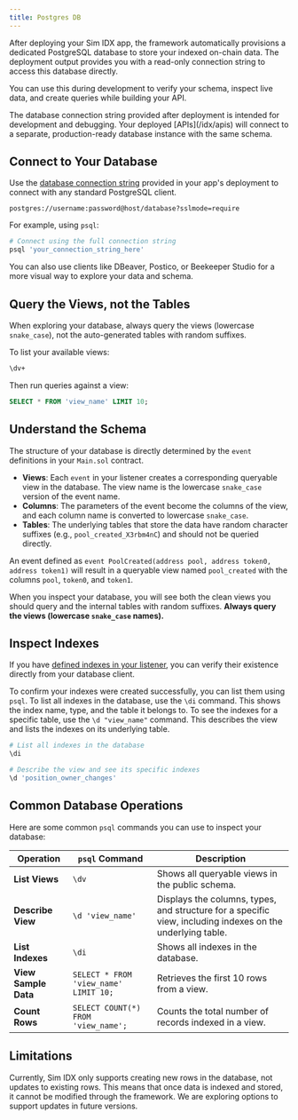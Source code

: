 ```yaml
---
title: Postgres DB
---
```


After deploying your Sim IDX app, the framework automatically provisions a dedicated PostgreSQL database to store your indexed on-chain data.
The deployment output provides you with a read-only connection string to access this database directly.

You can use this during development to verify your schema, inspect live data, and create queries while building your API.

<Note>
The database connection string provided after deployment is intended for development and debugging.
Your deployed [APIs](/idx/apis) will connect to a separate, production-ready database instance with the same schema.
</Note>

## Connect to Your Database

Use the [database connection string](/idx/app-page#db-connection) provided in your app's deployment to connect with any standard PostgreSQL client.

```
postgres://username:password@host/database?sslmode=require
```

For example, using `psql`:

```bash
# Connect using the full connection string
psql 'your_connection_string_here'
```

<Info>
You can also use clients like DBeaver, Postico, or Beekeeper Studio for a more visual way to explore your data and schema.
</Info>

## Query the Views, not the Tables

When exploring your database, always query the views (lowercase `snake_case`), not the auto-generated tables with random suffixes.

To list your available views:

```bash
\dv+
```

Then run queries against a view:

```sql
SELECT * FROM 'view_name' LIMIT 10;
```

## Understand the Schema

The structure of your database is directly determined by the `event` definitions in your `Main.sol` contract.

*   **Views**: Each `event` in your listener creates a corresponding queryable view in the database. The view name is the lowercase `snake_case` version of the event name.
*   **Columns**: The parameters of the event become the columns of the view, and each column name is converted to lowercase `snake_case`.
*   **Tables**: The underlying tables that store the data have random character suffixes (e.g., `pool_created_X3rbm4nC`) and should not be queried directly.

An event defined as `event PoolCreated(address pool, address token0, address token1)` will result in a queryable view named `pool_created` with the columns `pool`, `token0`, and `token1`.

When you inspect your database, you will see both the clean views you should query and the internal tables with random suffixes. **Always query the views (lowercase `snake_case` names).**

## Inspect Indexes

If you have [defined indexes in your listener](/idx/listener/features#db-indexes), you can verify their existence directly from your database client.

To confirm your indexes were created successfully, you can list them using `psql`.
To list all indexes in the database, use the `\di` command. This shows the index name, type, and the table it belongs to.
To see the indexes for a specific table, use the `\d "view_name"` command. This describes the view and lists the indexes on its underlying table.

```bash
# List all indexes in the database
\di

# Describe the view and see its specific indexes
\d 'position_owner_changes'
```

## Common Database Operations

Here are some common `psql` commands you can use to inspect your database:

| Operation            | `psql` Command                        | Description                                                     |
| -------------------- | ------------------------------------- | --------------------------------------------------------------- |
| **List Views**       | `\dv`                                 | Shows all queryable views in the public schema.                 |
| **Describe View**    | `\d 'view_name'`                      | Displays the columns, types, and structure for a specific view, including indexes on the underlying table. |
| **List Indexes**     | `\di`                                 | Shows all indexes in the database.                              |
| **View Sample Data** | `SELECT * FROM 'view_name' LIMIT 10;` | Retrieves the first 10 rows from a view.                        |
| **Count Rows**       | `SELECT COUNT(*) FROM 'view_name';`   | Counts the total number of records indexed in a view.           |

## Limitations

Currently, Sim IDX only supports creating new rows in the database, not updates to existing rows. This means that once data is indexed and stored, it cannot be modified through the framework. We are exploring options to support updates in future versions.
